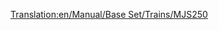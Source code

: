 [[Translation:en/Manual/Base Set/Trains/MJS250]]
{{it/Treni|Image=[[File:en/Mjs250.png]]
|Name=MJS250
|Cost=€ 18.750
|Speed=80 km/h (50 mph)
|Weight=65 t
|Power=608 hp (448 kW)
|Annual=€ 1.980
|Designed=1955
|Lifespan=22
|Capacity=N/A
|Description=La MJS250 possiede il primo motore diesel disponibile per i climi [[it/clima#Sub-artico |sub-artico]] e [[it/clima#Sub-tropicale |sub-tropicale]]. È economica ma manca di velocità e potenza. Esegui l'upgrade non appena il tempo e i soldi te lo consentiranno. Tuttavia mettere due unità MJS250 insieme in un treno sarà più economico e più potente di una [[it/Manual/Base Set/Trains/Wills 2-8-0|Wills 2-8-0]].
|Real-life=La MJS250 somiglia alla Davenport 44t switcher.
}}
